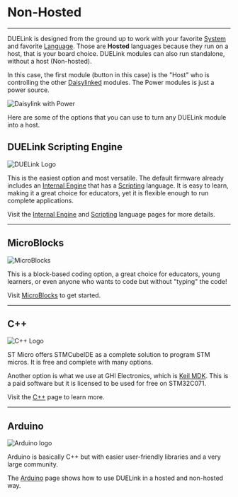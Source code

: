 # Non-Hosted

---

DUELink is designed from the ground up to work with your favorite [System](../system/intro) and favorite [Language](./intro). Those are **Hosted** languages because they run on a host, that is your board choice. DUELink modules can also run standalone, without a host (Non-hosted).

In this case, the first module (button in this case) is the "Host" who is controlling the other [Daisylinked](../engine/daisylink) modules. The Power modules is just a power source.

![Daisylink with Power](pathname:///img/powermin-daisylink.png)

Here are some of the options that you can use to turn any DUELink module into a host.

## DUELink Scripting Engine

![DUELink Logo](pathname:///img/duelink-logo.png)

This is the easiest option and most versatile. The default firmware already includes an [Internal Engine](../engine/intro) that has a [Scripting](../engine/scripting) language. It is easy to learn, making it a great choice for educators, yet it is flexible enough to run complete applications.

Visit the [Internal Engine](../engine/intro) and [Scripting](../engine/scripting) language pages for more details.

---

## MicroBlocks

![MicroBlocks](pathname:///img/microblocks.png)

This is a block-based coding option, a great choice for educators, young learners, or even anyone who wants to code but without "typing" the code!

Visit [MicroBlocks](./microblocks) to get started.

---

## C++

![C++ Logo](pathname:///img/cplusplus.png)

ST Micro offers STMCubeIDE as a complete solution to program STM micros. It is free and complete with many options.

Another option is what we use at GHI Electronics, which is [Keil MDK](https://www.keil.com/). This is a paid software but it is licensed to be used for free on STM32C071.

Visit the [C++](./cpp) page to learn more.

---

## Arduino

![Arduino logo](pathname:///img/arduino-logo.png)

Arduino is basically C++ but with easier user-friendly libraries and a very large community.

The [Arduino](../system/arduino) page shows how to use DUELink in a hosted and non-hosted way.

